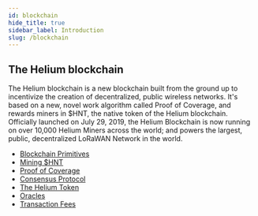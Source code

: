 ```yaml
---
id: blockchain
hide_title: true
sidebar_label: Introduction
slug: /blockchain
---
```


## The Helium blockchain

The Helium blockchain is a new blockchain built from the ground up to
incentivize the creation of decentralized, public wireless networks. It's based
on a new, novel work algorithm called Proof of Coverage, and rewards miners in
$HNT, the native token of the Helium blockchain. Officially launched on July 29,
2019, the Helium Blockchain is now running on over 10,000 Helium Miners across
the world; and powers the largest, public, decentralized LoRaWAN Network in the
world.

- [Blockchain Primitives][blockchain.primitives]
- [Mining $HNT][blockchain.mining]
- [Proof of Coverage][blockchain.proof-of-coverage]
- [Consensus Protocol][blockchain.consensus-protocol]
- [The Helium Token][blockchain.helium-token]
- [Oracles][blockchain.oracles]
- [Transaction Fees][blockchain.transaction-fees]
<!-- * [Chain Variables][blockchain.chain-variables] -->

[blockchain.primitives]: /docs/blockchain/blockchain-primitives
[blockchain.mining]: /docs/blockchain/mining
[blockchain.proof-of-coverage]: /docs/blockchain/proof-of-coverage
[blockchain.consensus-protocol]: /docs/blockchain/consensus-protocol
[blockchain.helium-token]: /docs/blockchain/helium-token
[blockchain.oracles]: /docs/blockchain/oracles
[blockchain.transaction-fees]: /docs/blockchain/transaction-fees

<!-- [blockchain.chain-variables]: /docs/blockchain/chain-variables -->

